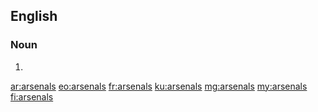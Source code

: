 {{also|Arsenals}}
==English==

===Noun===
{{head|en|noun plural form}}

# {{plural of|arsenal|lang=en}}

[[ar:arsenals]]
[[eo:arsenals]]
[[fr:arsenals]]
[[ku:arsenals]]
[[mg:arsenals]]
[[my:arsenals]]
[[fi:arsenals]]